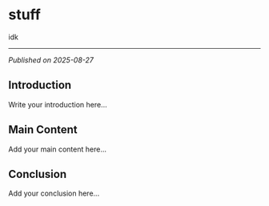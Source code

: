# stuff

idk

---

*Published on 2025-08-27*

## Introduction

Write your introduction here...

## Main Content

Add your main content here...

## Conclusion

Add your conclusion here...
